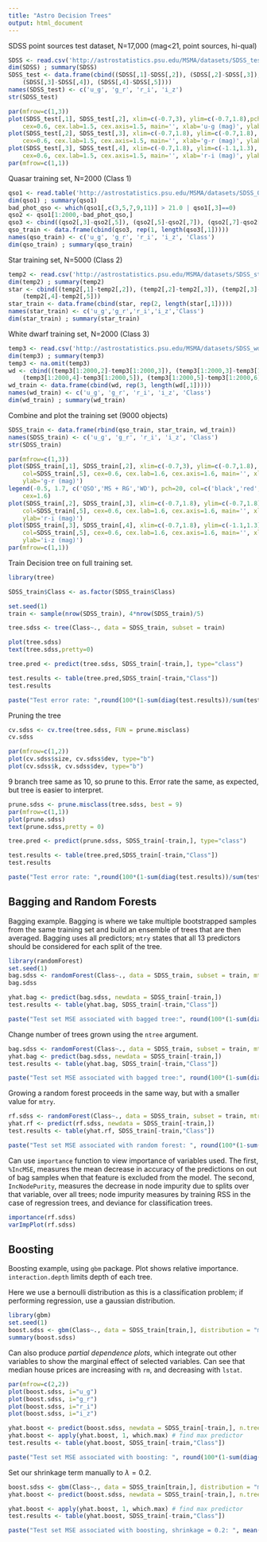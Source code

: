 ```yaml
---
title: "Astro Decision Trees"
output: html_document
---
```


SDSS point sources test dataset, N=17,000 (mag<21, point sources, hi-qual)
```r
SDSS <- read.csv('http://astrostatistics.psu.edu/MSMA/datasets/SDSS_test.csv', h=T)
dim(SDSS) ; summary(SDSS)
SDSS_test <- data.frame(cbind((SDSS[,1]-SDSS[,2]), (SDSS[,2]-SDSS[,3]), 
	(SDSS[,3]-SDSS[,4]), (SDSS[,4]-SDSS[,5])))
names(SDSS_test) <- c('u_g', 'g_r', 'r_i', 'i_z')
str(SDSS_test) 
```

```r
par(mfrow=c(1,3))
plot(SDSS_test[,1], SDSS_test[,2], xlim=c(-0.7,3), ylim=c(-0.7,1.8),pch=20, 
	cex=0.6, cex.lab=1.5, cex.axis=1.5, main='', xlab='u-g (mag)', ylab='g-r (mag)') 
plot(SDSS_test[,2], SDSS_test[,3], xlim=c(-0.7,1.8), ylim=c(-0.7,1.8), pch=20, 
	cex=0.6, cex.lab=1.5, cex.axis=1.5, main='', xlab='g-r (mag)', ylab='r-i (mag)') 
plot(SDSS_test[,3], SDSS_test[,4], xlim=c(-0.7,1.8), ylim=c(-1.1,1.3), pch=20, 
	cex=0.6, cex.lab=1.5, cex.axis=1.5, main='', xlab='r-i (mag)', ylab='i-z (mag)') 
par(mfrow=c(1,1))
```

Quasar training set, N=2000 (Class 1)
```r
qso1 <- read.table('http://astrostatistics.psu.edu/MSMA/datasets/SDSS_QSO.dat', h=T)  
dim(qso1) ; summary(qso1)
bad_phot_qso <- which(qso1[,c(3,5,7,9,11)] > 21.0 | qso1[,3]==0)
qso2 <- qso1[1:2000,-bad_phot_qso,]
qso3 <- cbind((qso2[,3]-qso2[,5]), (qso2[,5]-qso2[,7]), (qso2[,7]-qso2[,9]), (qso2[,9]-qso2[,11]))
qso_train <- data.frame(cbind(qso3, rep(1, length(qso3[,1]))))
names(qso_train) <- c('u_g', 'g_r', 'r_i', 'i_z', 'Class')
dim(qso_train) ; summary(qso_train) 
```

Star training set, N=5000 (Class 2)
```r
temp2 <- read.csv('http://astrostatistics.psu.edu/MSMA/datasets/SDSS_stars.csv', h=T)
dim(temp2) ; summary(temp2) 
star <- cbind((temp2[,1]-temp2[,2]), (temp2[,2]-temp2[,3]), (temp2[,3]-temp2[,4]), 
	(temp2[,4]-temp2[,5]))
star_train <- data.frame(cbind(star, rep(2, length(star[,1]))))
names(star_train) <- c('u_g','g_r','r_i','i_z','Class')
dim(star_train) ; summary(star_train) 
```

White dwarf training set, N=2000 (Class 3)
```r
temp3 <- read.csv('http://astrostatistics.psu.edu/MSMA/datasets/SDSS_wd.csv', h=T)
dim(temp3) ; summary(temp3)
temp3 <- na.omit(temp3)
wd <- cbind((temp3[1:2000,2]-temp3[1:2000,3]), (temp3[1:2000,3]-temp3[1:2000,4]),
	(temp3[1:2000,4]-temp3[1:2000,5]), (temp3[1:2000,5]-temp3[1:2000,6]))
wd_train <- data.frame(cbind(wd, rep(3, length(wd[,1]))))
names(wd_train) <- c('u_g', 'g_r', 'r_i', 'i_z', 'Class')
dim(wd_train) ; summary(wd_train) 
```

Combine and plot the training set (9000 objects)
```r
SDSS_train <- data.frame(rbind(qso_train, star_train, wd_train))
names(SDSS_train) <- c('u_g', 'g_r', 'r_i', 'i_z', 'Class')
str(SDSS_train)
```

```r
par(mfrow=c(1,3))
plot(SDSS_train[,1], SDSS_train[,2], xlim=c(-0.7,3), ylim=c(-0.7,1.8), pch=20, 
   	col=SDSS_train[,5], cex=0.6, cex.lab=1.6, cex.axis=1.6, main='', xlab='u-g (mag)',
   	ylab='g-r (mag)')
legend(-0.5, 1.7, c('QSO','MS + RG','WD'), pch=20, col=c('black','red','green'), 
	cex=1.6)
plot(SDSS_train[,2], SDSS_train[,3], xlim=c(-0.7,1.8), ylim=c(-0.7,1.8), pch=20, 
	col=SDSS_train[,5], cex=0.6, cex.lab=1.6, cex.axis=1.6, main='', xlab='g-r (mag)',
	ylab='r-i (mag)') 
plot(SDSS_train[,3], SDSS_train[,4], xlim=c(-0.7,1.8), ylim=c(-1.1,1.3), pch=20, 
	col=SDSS_train[,5], cex=0.6, cex.lab=1.6, cex.axis=1.6, main='', xlab='r-i (mag)',
	ylab='i-z (mag)') 
par(mfrow=c(1,1))
```


Train Decision tree on full training set.

```r
library(tree)

SDSS_train$Class <- as.factor(SDSS_train$Class)

set.seed(1)
train <- sample(nrow(SDSS_train), 4*nrow(SDSS_train)/5)

tree.sdss <- tree(Class~., data = SDSS_train, subset = train)

plot(tree.sdss)
text(tree.sdss,pretty=0)

tree.pred <- predict(tree.sdss, SDSS_train[-train,], type="class")

test.results <- table(tree.pred,SDSS_train[-train,"Class"])
test.results

paste("Test error rate: ",round(100*(1-sum(diag(test.results))/sum(test.results)),2),"%",sep="")
```

Pruning the tree
```r
cv.sdss <- cv.tree(tree.sdss, FUN = prune.misclass)
cv.sdss

par(mfrow=c(1,2))
plot(cv.sdss$size, cv.sdss$dev, type="b")
plot(cv.sdss$k, cv.sdss$dev, type="b")
```

9 branch tree same as 10, so prune to this. Error rate the same, as expected, but tree is easier to interpret.

```r
prune.sdss <- prune.misclass(tree.sdss, best = 9)
par(mfrow=c(1,1))
plot(prune.sdss)
text(prune.sdss,pretty = 0)

tree.pred <- predict(prune.sdss, SDSS_train[-train,], type="class")

test.results <- table(tree.pred,SDSS_train[-train,"Class"])
test.results

paste("Test error rate: ",round(100*(1-sum(diag(test.results))/sum(test.results)),2),"%",sep="")
```


## Bagging and Random Forests

Bagging example. Bagging is where we take multiple bootstrapped samples from the same training set and build an ensemble of trees that are then averaged. Bagging uses all predictors; `mtry` states that all 13 predictors should be considered for each split of the tree.

```r
library(randomForest)
set.seed(1)
bag.sdss <- randomForest(Class~., data = SDSS_train, subset = train, mtry = 4, importance = T)
bag.sdss
```

```r
yhat.bag <- predict(bag.sdss, newdata = SDSS_train[-train,])
test.results <- table(yhat.bag, SDSS_train[-train,"Class"])

paste("Test set MSE associated with bagged tree:", round(100*(1-sum(diag(test.results))/sum(test.results)),2),"%",sep="")
```

Change number of trees grown using the `ntree` argument.

```r
bag.sdss <- randomForest(Class~., data = SDSS_train, subset = train, mtry = 4, ntree = 25)
yhat.bag <- predict(bag.sdss, newdata = SDSS_train[-train,])
test.results <- table(yhat.bag, SDSS_train[-train,"Class"])

paste("Test set MSE associated with bagged tree:", round(100*(1-sum(diag(test.results))/sum(test.results)),2),"%",sep="")
```

Growing a random forest proceeds in the same way, but with a smaller value for `mtry`.

```r
rf.sdss <- randomForest(Class~., data = SDSS_train, subset = train, mtry = 2, importance = T)
yhat.rf <- predict(rf.sdss, newdata = SDSS_train[-train,])
test.results <- table(yhat.rf, SDSS_train[-train,"Class"])

paste("Test set MSE associated with random forest: ", round(100*(1-sum(diag(test.results))/sum(test.results)),2),"%",sep="")
```

Can use `importance` function to view importance of variables used. The first, `%IncMSE`, measures the mean decrease in accuracy of the predictions on out of bag samples when that feature is excluded from the model. The second, `IncNodePurity`, measures the decrease in node impurity due to splits over that variable, over all trees; node impurity measures by training RSS in the case of regression trees, and deviance for classification trees.

```r
importance(rf.sdss)
varImpPlot(rf.sdss)
```


## Boosting



Boosting example, using `gbm` package. Plot shows relative importance. `interaction.depth` limits depth of each tree.

Here we use a bernoulli distribution as this is a classification problem; if performing regression, use a gaussian distribution.

```r
library(gbm)
set.seed(1)
boost.sdss <- gbm(Class~., data = SDSS_train[train,], distribution = "multinomial", n.trees = 5000, interaction.depth = 4)
summary(boost.sdss)
```

Can also produce *partial dependence plots*, which integrate out other variables to show the marginal effect of selected variables. Can see that median house prices are increasing with `rm`, and decreasing with `lstat`.

```r
par(mfrow=c(2,2))
plot(boost.sdss, i="u_g")
plot(boost.sdss, i="g_r")
plot(boost.sdss, i="r_i")
plot(boost.sdss, i="i_z")
```

```r
yhat.boost <- predict(boost.sdss, newdata = SDSS_train[-train,], n.trees = 5000, type='response')
yhat.boost <- apply(yhat.boost, 1, which.max) # find max predictor
test.results <- table(yhat.boost, SDSS_train[-train,"Class"])

paste("Test set MSE associated with boosting: ", round(100*(1-sum(diag(test.results))/sum(test.results)),2),"%",sep="")
```


Set our shrinkage term manually to $\lambda=0.2$.
```r
boost.sdss <- gbm(Class~., data = SDSS_train[train,], distribution = "multinomial", n.trees = 5000, interaction.depth = 4, shrinkage = 0.2, verbose = F)
yhat.boost <- predict(boost.sdss, newdata = SDSS_train[-train,], n.trees = 5000, type='response')

yhat.boost <- apply(yhat.boost, 1, which.max) # find max predictor
test.results <- table(yhat.boost, SDSS_train[-train,"Class"])

paste("Test set MSE associated with boosting, shrinkage = 0.2: ", mean((yhat.boost-Boston[-train,"medv"])^2))
```


